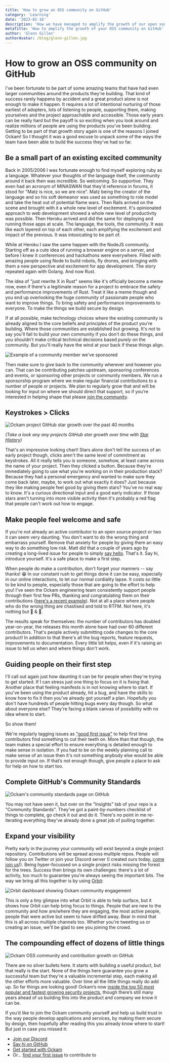 ```yaml
---
title: 'How to grow an OSS community on GitHub'
category: 'Learning'
date: '2023-02-16'
description: 'How we have managed to amplify the growth of our open source community'
metaTitle: 'How to amplify the growth of your OSS community on GitHub'
author: 'Glenn Gillen'
authorAvatar: /blog/glenn-gillen.jpg
---
```


# How to grow an OSS community on GitHub

I've been fortunate to be part of some amazing teams that have had even larger communities around the products they're building. That kind of success rarely happens by accident and a great product alone is not enough to make it happen. It requires a lot of intentional nurturing of those earliest of adopters, lots of listening to people, supporting them, making yourselves and the project approachable and accessible. Those early years can be really hard but the payoff is so exciting when you look around and realize millions of people are using the products you've been building. Getting to be part of that growth story again is one of the reasons I joined Ockam! So I thought it was a good excuse to unpack some of the ways the team have been able to build the success they've had so far.

## Be a small part of an existing excited community

Back in 2005/2006 I was fortunate enough to find myself exploring ruby as a language. Whatever your thoughts of the language itself, the community around it back then was incredible. So welcoming. So supportive. They even had an acronym of MINASWAN that they'd reference in forums, it stood for "Matz is nice, so we are nice". Matz being the creator of the language and so his soft demeanor was used as something to role model and take the heat out of potential flame wars. Then Rails arrived on the scene and brought with it a whole new level of excitement. It's opinionated approach to web development showed a whole new level of productivity was possible. Then Heroku arrived and did the same for deploying and running those apps at scale. The language, the tools, the community. It was like each layered on top of each other, each amplifying the excitement and impact of the previous. It was intoxicating to be part of. 

While at Heroku I saw the same happen with the NodeJS community. Starting off as a cute idea of running a browser engine on a server, and before I knew it conferences and hackathons were everywhere. Filled with amazing people using Node to build robots, fly drones, and bringing with them a new perspective and excitement for app development. The story repeated again with Golang. And now Rust.

The idea of "just rewrite X in Rust" seems like it's officially become a meme now, even if there's a legitimate reason for a project to embrace the safety and performance improvements of Rust. Treat it like a meme though and you end up overlooking the huge community of passionate people who want to improve things. To bring safety and performance improvements to everyone. To make the things we build secure by design. 

If at all possible, make technology choices where the existing community is already aligned to the core beliefs and principles of the product you're building. Where those communities are established but growing. It's not to say you'll fail to build your own community if you don't do these things, and you shouldn't make critical technical decisions based _purely_ on the community. But you'll really have the wind at your back if these things align.

![Example of a community member we've sponsored](/blog/how_grow_popular_open_source_github/rust-sponsorship.png)

Then make sure to give back to the community wherever and however you can. That can be contributing patches upstream, sponsoring conferences and events, or sponsoring other projects or community members. We run a sponsorship program where we make regular financial contributions to a number of people or projects. We plan to regularly grow that and will be looking for input on where we should direct that support, so if you’re interested in helping shape that please [join the community](https://discord.gg/RAbjRr3kds).

## Keystrokes > Clicks

![Ockam project GitHub star growth over the past 40 months](/blog/how_grow_popular_open_source_github/star-history.png)

_(Take a look any any projects GitHub star growth over time with [Star History](https://star-history.com/#build-trust/ockam&Timeline))_


That's an impressive looking chart! Stars alone don't tell the success of an early project though, clicks aren't the same level of commitment as keystrokes. All it really tells you is someone, somehow, at least came across the name of your project. Then they clicked a button. Because they're immediately going to use what you're working on in their production stack? Because they had a personal emergency and wanted to make sure they come back later, maybe, to work out what exactly it does? Just because they like making people feel good by giving them stars? You've no real way to know. It's a curious directional input and a good early indicator. If those stars aren't turning into more visible activity then it's probably a red flag that people can't work out how to engage.

## Make people feel welcome and safe

If you're not already an active contributor to an open source project or two it can seem very daunting. You don't want to do the wrong thing and embarrass yourself. Remove that anxiety for people by giving them an easy way to do something low risk. Matt did that a couple of years ago by creating a long-lived issue for people to simply [say hello](https://github.com/build-trust/ockam/discussions/137). That's it. Say hi, introduce yourself. It's a safe place to make a first step.

When people do make a contribution, don't forget your manners -- say thanks! 😁 In our constant rush to get things done it can be easy, especially in our online interactions, to let our normal cordiality lapse. It costs so little to be kind to people, especially those that are going to the effort to help you! I've seen the Ockam engineering team consistently support people through their first few PRs, thanking and congratulating them on their contributions ([here's a recent example](https://github.com/build-trust/ockam/pull/4202)). Not at all a place where people who do the wrong thing are chastised and told to RTFM. Not here, it's nothing but 🙏 & 💙.

The results speak for themselves: the number of contributors has doubled year-on-year, the releases this month alone have had over 60 different contributors. That's people actively submitting code changes to the core product! In addition to that there's all the bug reports, feature requests, improvements to documentation. Every little bit helps, even if it's raising an issue to tell us when and where things don't work.

## Guiding people on their first step

I'll call out again just how daunting it can be for people when they're trying to get started. If I can stress just one thing to focus on it is fixing that. Another place that feeling manifests is in not knowing where to start. If you've been using the product already, hit a bug, and have the skills to know how to fix it then you've already got yourself a plan. Hopefully you don't have hundreds of people hitting bugs every day though. So what about everyone else? They're facing a blank canvas of possibility with no idea where to start.

So show them!

We're regularly tagging issues as ["good first issue"](https://github.com/build-trust/ockam/labels/good%20first%20issue) to help first time contributors find something to cut their teeth on. More than that though, the team makes a special effort to ensure everything is detailed enough to make sense in isolation. If you had to be on the weekly planning call to make sense of an issue then it's not something anybody else would be able to provide input on. If that’s not enough though, give people a place to ask for help on how to start too.

## Complete GitHub's Community Standards

![Ockam's community standards page on GitHub](/blog/how_grow_popular_open_source_github/github-community-standards.png)

You may not have seen it, but over on the "Insights" tab of your repo is a "Community Standards". They've got a paint-by-numbers checklist of things to complete, go check it out and do it. There's no point in me re-iterating everything they've already done a great job of pulling together.

## Expand your visibility

Pretty early in the journey your community will exist beyond a single project repository. Contributions will be spread across multiple repos. People will follow you on Twitter or join your Discord server (I created ours today, [come join us](https://discord.gg/RAbjRr3kds)!). Being hyper-focussed on a single project risks missing the forest for the trees. Success then brings its own challenges: there's a lot of activity, too much to guarantee you're always seeing the important bits. The way we bring all this together is by using [Orbit](https://orbit.love):

![Orbit dashboard showing Ockam community engagement](/blog/how_grow_popular_open_source_github/ockam-orbit-love.png)

This is only a tiny glimpse into what Orbit is able to help surface, but it shows how Orbit can help bring focus to things. People that are new to the community and how are/where they are engaging, the most active people, people that were active but seem to have drifted away. Bear in mind that this is all across multiple channels too. Whether you're tweeting us or creating an issue, we'll be glad to see you joining the crowd.

## The compounding effect of dozens of little things

![Ockam OSS community and contribution growth on GitHub](/blog/how_grow_popular_open_source_github/ockam-community-github-contribution-growth.png)

There are no silver bullets here. It starts with building a useful product, but that really is the start. None of the things here guarantee you grow a successful team but they're a valuable incremental step, each making all the other efforts more valuable. Over time all the little things really do add up. So far things are looking good! Ockam’s now [inside the top 50 most popular and fastest growing security projects](https://opensourcesecurityindex.io/), though there’s still many years ahead of us building this into the product and company we know it can be.

If you’d like to join the Ockam community yourself and help us build trust in the way people develop applications and services, by making them secure by design, then hopefully after reading this you already know where to start! But just in case you missed it:

* [Join our Discord](https://discord.gg/RAbjRr3kds)
* [Say hi on GitHub](https://github.com/build-trust/ockam/discussions/137)
* [Get started with Ockam](https://docs.ockam.io/#quick-start)
* Or… [find your first issue](https://github.com/build-trust/ockam/labels/good%20first%20issue) to contribute to

